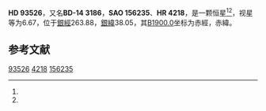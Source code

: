 {{Starbox begin
| name = HD 93526
}}
{{Starbox observe
| epoch = [[J2000.0|J2000.0]]
| constell = {{星座名待查}}<ref name=SIMBAD>{{cite web
 | url=http://simbad.u-strasbg.fr/simbad/sim-id?Ident=HR+4218
 | title =Pulsating variable Star
 | publisher=Centre de Données astronomiques de Strasbourg
 | work=SIMBAD
 | accessdate=2012-07-13}}</ref><ref name=DATA>{{cite web
 | url=http://vizier.u-strasbg.fr/viz-bin/VizieR-5?-out.add=.&-source=5050&-corr=PK=HR&-out.max=9999&HR=4218
 | title=VizieR Detailed Page
 | accessdate=2012-07-13
 | archive-date=2016-03-04
 | archive-url=https://web.archive.org/web/20160304232644/http://vizier.u-strasbg.fr/viz-bin/VizieR-5?-out.add=.&-source=5050&-corr=PK=HR&-out.max=9999&HR=4218
 | dead-url=no
 }}</ref>
| 星官 = 
| ra = {{RA|10|47|38}}<ref name=SIMBAD /><ref name=DATA />
| dec = {{DEC|-15|15|43}}<ref name=SIMBAD /><ref name=DATA />
| appmag_v = 6.67<ref name=SIMBAD /><ref name=DATA />
}}
{{Starbox character
| class = A0III<ref name=SIMBAD /><ref name=DATA />
| b-v = -0.01<ref name=SIMBAD /><ref name=DATA />
| u-b = <ref name=SIMBAD /><ref name=DATA />
| r-i = <ref name=SIMBAD /><ref name=DATA />
| variable = 
}}
{{Starbox astrometry
| radial_v = 
| prop_mo_ra = 22
| parallax = 0.012
| p_error =
}}
{{Starbox catalog
| names =BD-14 3186，[[SAO星表|SAO]] 156235，[[HD星表|HD]] 93526，[[HR星表|HR]] 4218}}
{{Starbox reference |Simbad=HR+4218}}
{{Starbox end}}

'''HD 93526'''，又名'''BD-14 3186'''，'''SAO 156235'''、'''HR 4218'''，是一颗恒星<ref name=SIMBAD /><ref name=DATA />，视星等为6.67，位于[[銀道座標系|銀經]]263.88，[[銀道座標系|銀緯]]38.05，其[[B1900.0|B1900.0]]坐标为赤經{{RA|10|42|42.1}}，赤緯{{DEC|-14|38.05|3}}。

== 参考文献 ==
{{reflist}}

{{star-stub}}

[[Category:HD和HDE天體|93526]]
[[Category:HR天體|4218]]
[[Category:SAO天體|156235]]